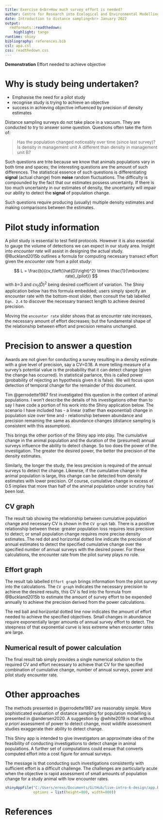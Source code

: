 ```yaml
---
title: Exercise 6<br>How much survey effort is needed?
author: Centre for Research into Ecological and Environmental Modelling <br> **University of St Andrews**
date: Introduction to distance sampling<br> January 2022
output: 
  rmdformats::readthedown:
    highlight: tango
runtime: shiny
bibliography: references.bib
csl: apa.csl
css: readthedown.css
---
```

  
<div class="alert  alert-success">
  <strong>Demonstration</strong> Effort needed to achieve objective
</div>

# Why is study being undertaken?
- Emphasise the need for a pilot study
- recognise study is trying to achieve an objective
- success in achieving objective influenced by precision of density estimates

Distance sampling surveys do not take place in a vacuum.  They are conducted to try to answer some question.  Questions often take the form of:

> Has the population changed noticeably over time (since last survey)?
> Is density in management unit A different than density in management unit B?

Such questions are trite because we know that animals populations vary in both time and spaces; the interesting questions are the amount of such differences.  The statistical essence of such questions is differentiating **signal** (actual change) from **noise** random fluctuations.  The difficulty is compounded by the fact that our estimates possess uncertainty.  If there is too much uncertainty in our estimates of density, the uncertainty will impair our ability to detect the **signal** of population change.

Such questions require producing (usually) multiple density estimates and making comparisons between the estimates.

# Pilot study information

A pilot study is essential to test field protocols.  However it is also essential to gauge the volume of detections we can expect in our study area.  Insight into *encounter rate* will assist in designing the actual study.  @Buckland2015b outlines a formula for computing necessary transect effort given the *encounter rate* from a pilot study:

$$
L = \frac{b}{cv_t\left(\hat{D}\right)^2} \times \frac{1}{\mbox{enc rate}_{pilot}}
$$
with $b$=3 and $cv_t\left(\hat{D}\right)^2$ being desired coefficient of variation.  The Shiny application below has this formula embedded; users simply specify an encounter rate with the bottom-most slider, then consult the tab labelled `Eqn. 2.4` to discover the necessary transect length to achieve desired precision.  

Moving the `encounter rate` slider shows that as encounter rate increases, the necessary amount of effort decreases; but the fundamental shape of the relationship between effort and precision remains unchanged.

# Precision to answer a question

Awards are not given for conducting a survey resulting in a density estimate with a give level of precision, say a CV=0.18.  A more telling measure of a survey's potential value is the probability that it can detect change (given the change has occurred).  In statistical parlance, this is called power (probability of rejecting an hypothesis given it is false).  We will focus upon detection of temporal change for the remainder of this document.

Tim @gerrodette1987 first investigated this question in the context of animal populations.  I won't describe the details of his investigations other than to say I have code a portion of his work into the Shiny application below.  The scenario I have included has
- a linear (rather than exponential) change in population size over time and
- relationship between abundance and precision remaining the same as abundance changes (distance sampling is consistent with this assumption).

This brings the other portion of the Shiny app into play.  The cumulative change in the animal population and the duration of the (presumed) annual surveys influence the ability to detect change.  So too does the power of the investigation.  The greater the desired power, the better the precision of the density estimates.

Similarly, the longer the study, the less precision is required of the annual surveys to detect the change.  Likewise, if the cumulative change in the animal population is large, this change can be detected from density estimates with lower precision.  Of course, cumulative change in excess of 0.5 implies that more than half of the animal population under scrutiny has been lost.

## CV graph

The result tab showing the relationship between cumulative population change and necessary CV is shown in the `CV graph` tab.  There is a positive relationship between these: greater population loss requires less precision to detect; or small population change requires more precise density estimates.  The red dot and horizontal dotted line indicate the precision of annual estimates to detect the specified cumulative change over the specified number of annual surveys with the desired power.  For these calculations, the encounter rate from the pilot survey plays no role.

## Effort graph

The result tab labelled `Effort graph` brings information from the pilot survey into the calculations.  The `CV graph` indicates the necessary precision to achieve the desired results, this CV is fed into the formula from @Buckland2015b to estimate the amount of survey effort to be expended annually to achieve the precision derived from the power calculations.

The red ball and horizontal dotted line now indicates the amount of effort needed to achieve the specified objectives.  Small changes in abundance require exponentially larger amounts of annual survey effort to detect.  The steepness of that exponential curve is less extreme when encounter rates are large.

## Numerical result of power calculation

The final result tab simply provides a single numerical solution to the required CV and effort necessary to achieve that CV for the specified combination of cumulative change, number of annual surveys,  power and pilot study encounter rate.

# Other approaches

The methods presented in @gerrodette1987 are reasonably simple.  More sophisticated evaluation of distance sampling for population modelling is presented in @andersen2020.  A suggestion by @white2019 is that without *a priori* assessment of power to detect change, most wildlife assessment studies exaggerate their ability to detect change.

This Shiny app is intended to give investigators an approximate idea of the feasibility of conducting investigations to detect change in animal populations.  A further set of computations could ensue that converts computed effort into a cost figure for annual surveys.

The message is that conducting such investigations consistently with sufficient effort is a difficult challenge.  The challenges are particularly acute when the objective is rapid assessment of small amounts of population change for a study animal with low encounter rates.

```r
shinyAppFile("C:/Users/erexs/Documents/GitHub/live-intro-6-design/app.R",
             options = list(height=800, width=800))
```

# References